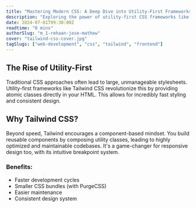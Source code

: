 ```yaml
---
title: "Mastering Modern CSS: A Deep Dive into Utility-First Frameworks"
description: "Exploring the power of utility-first CSS frameworks like Tailwind CSS for rapid web development."
date: 2024-07-01T09:30:00Z
readtime: "8 mins"
authorSlug: "m_1-rehaan-jose-mathew"
cover: "tailwind-css-cover.jpg"
tagSlugs: ["web-development", "css", "tailwind", "frontend"]
---
```


## The Rise of Utility-First

Traditional CSS approaches often lead to large, unmanageable stylesheets. Utility-first frameworks like Tailwind CSS revolutionize this by providing atomic classes directly in your HTML. This allows for incredibly fast styling and consistent design.

## Why Tailwind CSS?

Beyond speed, Tailwind encourages a component-based mindset. You build reusable components by composing utility classes, leading to highly optimized and maintainable codebases. It's a game-changer for responsive design too, with its intuitive breakpoint system.

### Benefits:
- Faster development cycles
- Smaller CSS bundles (with PurgeCSS)
- Easier maintenance
- Consistent design system